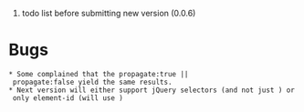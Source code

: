 #todo list before submitting new version (0.0.6)

= Bugs =

 * Some complained that the propagate:true || propagate:false yield the same results.
 * Next version will either support jQuery selectors (and not just {{{$(selector)[0]}}}) or only element-id (will use {{{jQuery.each}}})